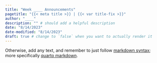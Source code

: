 ```yaml
---
title: "Week ____ Announcements"
pagetitle: "{{< meta title >}} | {{< var title-fix >}}"
author: "____"
description: "" # should add a helpful description
date: "8/14/2023"
date-modified: "8/14/2023"
draft: true # change to `false` when you want to actually render it
---
```


Otherwise, add any text, and remember to just follow [markdown syntax](https://www.markdownguide.org/cheat-sheet/); more specifically [quarto markdown](https://quarto.org/docs/authoring/markdown-basics.html).